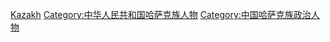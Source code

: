 [[Category:中華人民共和國各民族政治人物|Kazakh]]
[[Category:中华人民共和国哈萨克族人物|Category:中华人民共和国哈萨克族人物]]
[[Category:中国哈萨克族政治人物|Category:中国哈萨克族政治人物]]